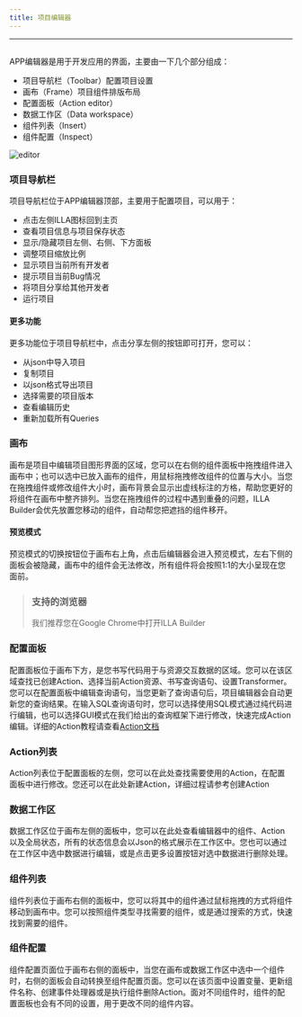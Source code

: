 ```yaml
---
title: 项目编辑器
---
```

---

## <Heading hidden>项目编辑器</Heading>

APP编辑器是用于开发应用的界面，主要由一下几个部分组成：
- 项目导航栏（Toolbar）配置项目设置
- 画布（Frame）项目组件排版布局
- 配置面板（Action editor）
- 数据工作区（Data workspace）
- 组件列表（Insert）
- 组件配置（Inspect）

<img alt="editor" src="https://cdn.illafamily.com/official-site%2Fdocs%2Fcontent.png" />

### 项目导航栏
项目导航栏位于APP编辑器顶部，主要用于配置项目，可以用于：
- 点击左侧ILLA图标回到主页
- 查看项目信息与项目保存状态
- 显示/隐藏项目左侧、右侧、下方面板
- 调整项目缩放比例
- 显示项目当前所有开发者
- 提示项目当前Bug情况
- 将项目分享给其他开发者
- 运行项目

#### 更多功能
更多功能位于项目导航栏中，点击分享左侧的按钮即可打开，您可以：
- 从json中导入项目
- 复制项目
- 以json格式导出项目
- 选择需要的项目版本
- 查看编辑历史
- 重新加载所有Queries

[//]: # ([Image])

### 画布
画布是项目中编辑项目图形界面的区域，您可以在右侧的组件面板中拖拽组件进入画布中；也可以选中已放入画布的组件，用鼠标拖拽修改组件的位置与大小。当您在拖拽组件或修改组件大小时，画布背景会显示出虚线标注的方格，帮助您更好的将组件在画布中整齐排列。当您在拖拽组件的过程中遇到重叠的问题，ILLA Builder会优先放置您移动的组件，自动帮您把遮挡的组件移开。

#### 预览模式
预览模式的切换按钮位于画布右上角，点击后编辑器会进入预览模式，左右下侧的面板会被隐藏，画布中的组件会无法修改，所有组件将会按照1:1的大小呈现在您面前。

>### 支持的浏览器
>我们推荐您在Google Chrome中打开ILLA Builder

### 配置面板
配置面板位于画布下方，是您书写代码用于与资源交互数据的区域。您可以在该区域查找已创建Action、选择当前Action资源、书写查询语句、设置Transformer。您可以在配置面板中编辑查询语句，当您更新了查询语句后，项目编辑器会自动更新您的查询结果。在输入SQL查询语句时，您可以选择使用SQL模式通过纯代码进行编辑，也可以选择GUI模式在我们给出的查询框架下进行修改，快速完成Action编辑。详细的Action教程请查看[Action文档]()

### Action列表
Action列表位于配置面板的左侧，您可以在此处查找需要使用的Action，在配置面板中进行修改。您还可以在此处新建Action，详细过程请参考创建Action

### 数据工作区
数据工作区位于画布左侧的面板中，您可以在此处查看编辑器中的组件、Action以及全局状态，所有的状态信息会以Json的格式展示在工作区中。您也可以通过在工作区中选中数据进行编辑，或是点击更多设置按钮对选中数据进行删除处理。
### 组件列表
组件列表位于画布右侧的面板中，您可以将其中的组件通过鼠标拖拽的方式将组件移动到画布中。您可以按照组件类型寻找需要的组件，或是通过搜索的方式，快速找到需要的组件。

[//]: # ([Image])

### 组件配置
组件配置页面位于画布右侧的面板中，当您在画布或数据工作区中选中一个组件时，右侧的面板会自动转换至组件配置页面。您可以在该页面中设置变量、更新组件名称、创建事件处理器或是执行组件删除Action。面对不同组件时，组件的配置面板也会有不同的设置，用于更改不同的组件内容。

  
